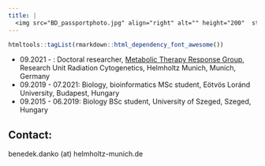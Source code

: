 ```yaml
---
title: |
  <img src="BD_passportphoto.jpg" align="right" alt="" height="200"  style="transform:rotate(0deg);"/> Benedek Dankó
---
```


```r
htmltools::tagList(rmarkdown::html_dependency_font_awesome())
```

- 09.2021 - : Doctoral researcher, [Metabolic Therapy Response Group](https://www.helmholtz-munich.de/en/zyto/metabolic-therapy-response), Research Unit Radiation Cytogenetics, Helmholtz Munich, Munich, Germany
- 09.2019 - 07.2021: Biology, bioinformatics MSc student, Eötvös Loránd University, Budapest, Hungary
- 09.2015 - 06.2019: Biology BSc student, University of Szeged, Szeged, Hungary 

## Contact:
<i class="fa fa-envelope-o"></i> benedek.danko (at) helmholtz-munich.de
